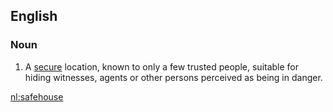 ==English==
{{rfe}}

===Noun===
{{en-noun}}
{{wikipedia}}

# A [[secure]] location, known to only a few trusted people, suitable for hiding witnesses, agents or other persons perceived as being in danger.

[[nl:safehouse]]